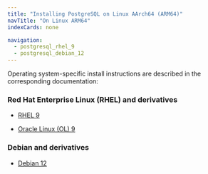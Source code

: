 ```yaml
---
title: "Installing PostgreSQL on Linux AArch64 (ARM64)"
navTitle: "On Linux ARM64"
indexCards: none

navigation:
  - postgresql_rhel_9
  - postgresql_debian_12
---
```


Operating system-specific install instructions are described in the corresponding documentation:

### Red Hat Enterprise Linux (RHEL) and derivatives

- [RHEL 9](postgresql_rhel_9)

- [Oracle Linux (OL) 9](postgresql_rhel_9)

### Debian and derivatives

- [Debian 12](postgresql_debian_12)
